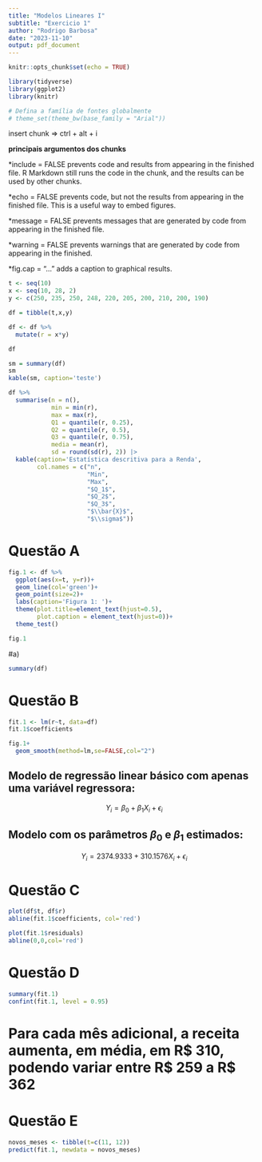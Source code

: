 ```yaml
---
title: "Modelos Lineares I"
subtitle: "Exercicio 1"
author: "Rodrigo Barbosa"
date: "2023-11-10"
output: pdf_document
---
```


```r
knitr::opts_chunk$set(echo = TRUE)
```

```r
library(tidyverse)
library(ggplot2)
library(knitr)

# Defina a família de fontes globalmente
# theme_set(theme_bw(base_family = "Arial"))
```


insert chunk => ctrl + alt + i

**principais argumentos dos chunks**

*include = FALSE prevents code and results from appearing in the finished file. R Markdown             still runs the code in the chunk, and the results can be used by other chunks.

*echo = FALSE prevents code, but not the results from appearing in the finished file. This          is a useful way to embed figures.

*message = FALSE prevents messages that are generated by code from appearing in the finished            file.

*warning = FALSE prevents warnings that are generated by code from appearing in the                    finished.

*fig.cap = "..." adds a caption to graphical results.

```r
t <- seq(10)
x <- seq(10, 28, 2)
y <- c(250, 235, 250, 248, 220, 205, 200, 210, 200, 190)

df = tibble(t,x,y)

df <- df %>% 
  mutate(r = x*y)

df
```


```r
sm = summary(df)
sm
kable(sm, caption='teste')

df %>%
  summarise(n = n(),
            min = min(r),
            max = max(r),
            Q1 = quantile(r, 0.25),
            Q2 = quantile(r, 0.5),
            Q3 = quantile(r, 0.75),
            media = mean(r),
            sd = round(sd(r), 2)) |> 
  kable(caption='Estatística descritiva para a Renda',
        col.names = c("n",
                      "Min",
                      "Max",
                      "$Q_1$",
                      "$Q_2$",
                      "$Q_3$",
                      "$\\bar{X}$",
                      "$\\sigma$"))
```

# Questão A
```r
fig.1 <- df %>% 
  ggplot(aes(x=t, y=r))+
  geom_line(col='green')+
  geom_point(size=2)+
  labs(caption='Figura 1: ')+
  theme(plot.title=element_text(hjust=0.5),
        plot.caption = element_text(hjust=0))+
  theme_test()

fig.1
```


#a)
```r
summary(df)
```


# Questão B
```r
fit.1 <- lm(r~t, data=df)
fit.1$coefficients

fig.1+
  geom_smooth(method=lm,se=FALSE,col="2")
```

## Modelo de regressão linear básico com apenas uma variável regressora: ##



$$
  Y_i = \beta_0 + \beta_1X_i + \epsilon_i
$$

## Modelo com os parâmetros $\beta_0$ e $\beta_1$ estimados: ##



$$
  Y_i = 2374.9333 + 310.1576X_i + \epsilon_i
$$

# Questão C
```r
plot(df$t, df$r)
abline(fit.1$coefficients, col='red')
```

```r
plot(fit.1$residuals)
abline(0,0,col='red')
```

# Questão D
```r
summary(fit.1)
confint(fit.1, level = 0.95)
```

# Para cada mês adicional, a receita aumenta, em média, em R$ 310, podendo variar entre R$ 259 a R$ 362

# Questão E
```r
novos_meses <- tibble(t=c(11, 12))
predict(fit.1, newdata = novos_meses)
```

